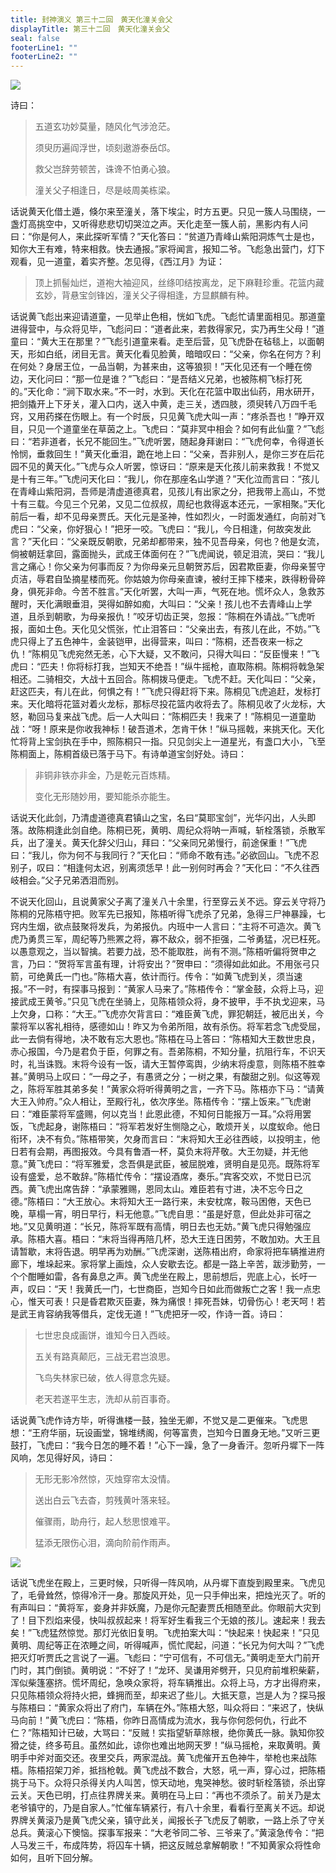 ```yaml
---
title: 封神演义 第三十二回　黄天化潼关会父
displayTitle: 第三十二回　黄天化潼关会父
seal: false
footerLine1: ""
footerLine2: ""
---
```

![](/data/fengshen-images/00047.jpeg)

诗曰：

> 五道玄功妙莫量，随风化气涉沧茫。
>
> 须臾历遍阎浮世，顷刻遨游泰岳邙。
>
> 救父岂辞劳顿苦，诛谗不怕勇心狼。
>
> 潼关父子相逢日，尽是岐周美栋梁。

话说黄天化借土遁，倏尔来至潼关，落下埃尘，时方五更。只见一簇人马围绕，一盏灯高挑空中，又听得悲悲切切哭泣之声。天化走至一簇人前，黑影内有人问曰：“你是何人，来此探听军情？”天化答曰：“贫道乃青峰山紫阳洞炼气士是也，知你大王有难，特来相救。快去通报。”家将闻言，报知二爷。飞彪急出营门，灯下观看，见一道童，着实齐整。怎见得，《西江月》为证：

> 顶上抓髻灿烂，道袍大袖迎风，丝绦叩结按离龙，足下麻鞋珍重。花篮内藏玄妙，背悬宝剑锋凶，潼关父子得相逢，方显麒麟有种。

话说黄飞彪出来迎请道童，一见举止色相，恍如飞虎。飞彪忙请里面相见。那道童进得营中，与众将见毕，飞彪问曰：“道者此来，若救得家兄，实乃再生父母！”道童曰：“黄大王在那里？”飞彪引道童来看。走至后营，见飞虎卧在毡毯上，以面朝天，形如白纸，闭目无言。黄天化看见脸黄，暗暗叹曰：“父亲，你名在何方？利在何处？身居王位，一品当朝，为甚来由，这等狼狈！”天化见还有一个睡在傍边，天化问曰：“那一位是谁？”飞彪曰：“是吾结义兄弟，也被陈桐飞标打死的。”天化命：“涧下取水来。”不一时，水到。天化在花篮中取出仙药，用水研开，把剑撬开上下牙关，灌入口内，送入中黄，走三关，透四肢，须臾转八万四千毛窍，又用药搽在伤眼上。有一个时辰，只见黄飞虎大叫一声：“疼杀吾也！”睁开双目，只见一个道童坐在草茵之上。飞虎曰：“莫非冥中相会？如何有此仙童？”飞彪曰：“若非道者，长兄不能回生。”飞虎听罢，随起身拜谢曰：“飞虎何幸，令得道长怜悯，垂救回生！”黄天化垂泪，跪在地上曰：“父亲，吾非别人，是你三岁在后花园不见的黄天化。”飞虎与众人听罢，惊讶曰：“原来是天化孩儿前来救我！不觉又是十有三年。”飞虎问天化曰：“我儿，你在那座名山学道？”天化泣而言曰：“孩儿在青峰山紫阳洞，吾师是清虚道德真君，见孩儿有出家之分，把我带上高山，不觉十有三载。今见三个兄弟，又见二位叔叔，周纪也救得返本还元，一家相聚。”天化前后一看，却不见母亲贾氏。天化元是圣神，性如烈火，一时面发通红，向前对飞虎曰：“父亲，你好狠心！”把牙一咬。飞虎曰：“我儿，今日相逢，何故突发此言？”天化曰：“父亲既反朝歌，兄弟却都带来，独不见吾母亲，何也？他是女流，倘被朝廷拿回，露面抛头，武成王体面何在？”飞虎闻说，顿足泪流，哭曰：“我儿言之痛心！你父亲为何事而反？为你母亲元旦朝贺苏后，因君欺臣妻，你母亲誓守贞洁，辱君自坠摘星楼而死。你姑娘为你母亲直谏，被纣王摔下楼来，跌得粉骨碎身，俱死非命。今苦不胜言。”天化听罢，大叫一声，气死在地。慌坏众人，急救苏醒时，天化满眼垂泪，哭得如醉如痴，大叫曰：“父亲！孩儿也不去青峰山上学道，且杀到朝歌，为母亲报仇！”咬牙切齿正哭，忽报：“陈桐在外请战。”飞虎听报，面如土色。天化见父慌张，忙止泪答曰：“父亲出去，有孩儿在此，不妨。”飞虎只得上了五色神牛，金装铠甲，出得营来，叫曰：“陈桐，还吾夜来一标之仇！”陈桐见飞虎宛然无恙，心下大疑，又不敢问，只得大叫曰：“反臣慢来！”飞虎曰：“匹夫！你将标打我，岂知天不绝吾！”纵牛摇枪，直取陈桐。陈桐将戟急架相还。二骑相交，大战十五回合。陈桐拨马便走。飞虎不赶。天化叫曰：“父亲，赶这匹夫，有儿在此，何惧之有！”飞虎只得赶将下来。陈桐见飞虎追赶，发标打来。天化暗将花篮对着火龙标，那标尽投花篮内收将去了。陈桐见收了火龙标，大怒，勒回马复来战飞虎。后一人大叫曰：“陈桐匹夫！我来了！”陈桐见一道童助战：“呀！原来是你收我神标！破吾道术，怎肯干休！”纵马摇戟，来挑天化。天化忙将背上宝剑执在手中，照陈桐只一指。只见剑尖上一道星光，有盏口大小，飞至陈桐面上，陈桐首级已落于马下。有诗单道宝剑好处。诗曰：

> 非铜非铁亦非金，乃是乾元百炼精。
>
> 变化无形随妙用，要知能杀亦能生。

话说天化此剑，乃清虚道德真君镇山之宝，名曰“莫耶宝剑”，光华闪出，人头即落。故陈桐逢此剑自绝。陈桐已死，黄明、周纪众将呐一声喊，斩栓落锁，杀散军兵，出了潼关。黄天化辞父归山，拜曰：“父亲同兄弟慢行，前途保重！”飞虎曰：“我儿，你为何不与我同行？”天化曰：“师命不敢有违。”必欲回山。飞虎不忍别子，叹曰：“相逢何太迟，别离须恁早！此一别何时再会？”天化曰：“不久往西岐相会。”父子兄弟洒泪而别。

不说天化回山，且说黄家父子离了潼关八十余里，行至穿云关不远。穿云关守将乃陈桐的兄陈梧守把。败军先已报知，陈梧听得飞虎杀了兄弟，急得三尸神暴躁，七窍内生烟，欲点鼓聚将发兵，为弟报仇。内班中一人言曰：“主将不可造次。黄飞虎乃勇贯三军，周纪等乃熊罴之将，寡不敌众，弱不拒强，二爷勇猛，况已枉死。以愚意观之，当以智擒。若要力战，恐不能取胜，尚有不测。”陈梧听偏将贺申之言，乃曰：“贺将军言虽有理，计将安出？”贺申曰：“须得如此如此。不用张弓只箭，可绝黄氏一门也。”陈梧大喜，依计而行。传令：“如黄飞虎到关，须当速报。”不一时，有探事马报到：“黄家人马来了。”陈梧传令：“掌金鼓，众将上马，迎接武成王黄爷。”只见飞虎在坐骑上，见陈梧领众将，身不披甲，手不执戈迎来，马上欠身，口称：“大王。”飞虎亦欠背言曰：“难臣黄飞虎，罪犯朝廷，被厄出关，今蒙将军以客礼相待，感德如山！昨又为令弟所阻，故有杀伤。将军若念飞虎受屈，此一去倘有得地，决不敢有忘大恩也。”陈梧在马上答曰：“陈梧知大王数世忠良，赤心报国，今乃是君负于臣，何罪之有。吾弟陈桐，不知分量，抗阻行车，不识天时，礼当诛戮。末将今设有一饭，请大王暂停鸾舆，少纳末将虔意，则陈梧不胜幸甚。”黄明马上叹曰：“一母之子，有愚贤之分；一树之果，有酸甜之别。似这等观之，陈将军胜其弟多矣！”黄家众将听得黄明之言，一齐下马。陈梧亦下马：“请黄大王入帅府。”众人相让，至殿行礼，依次序坐。陈梧传令：“摆上饭来。”飞虎谢曰：“难臣蒙将军盛赐，何以克当！此恩此德，不知何日能报万一耳。”众将用罢饭，飞虎起身，谢陈梧曰：“将军若发好生恻隐之心，敢烦开关，以度蚁命。他日衔环，决不有负。”陈梧带笑，欠身而言曰：“末将知大王必往西岐，以投明主，他日若有会期，再图报效。今具有鲁酒一杯，莫负末将芹敬。大王勿疑，并无他意。”黄飞虎曰：“将军雅爱，念吾俱是武臣，被屈脱难，贤明自是见亮。既陈将军设有盛爱，总不敢辞。”陈梧忙传令：“摆设酒席，奏乐。”宾客交欢，不觉日已沉西。黄飞虎出席告辞：“承蒙雅赐，恩同太山。难臣若有寸进，决不忘今日之德。”陈梧曰：“大王放心。末将知大王一路行来，未安枕席，鞍马困倦，天色已晚，草榻一宵，明日早行，料无他意。”飞虎自思：“虽是好意，但此处非可宿之地。”又见黄明道：“长兄，陈将军既有高情，明日去也无妨。”黄飞虎只得勉强应承。陈梧大喜。梧曰：“末将当得再陪几杯，恐大王连日困劳，不敢加劝。大王且请暂歇，末将告退。明早再为劝酬。”飞虎深谢，送陈梧出府，命家将把车辆推进府廊下，堆垛起来。家将掌上画烛，众人安歇去讫。都是一路上辛苦，跋涉勤劳，一个个酣睡如雷，各有鼻息之声。黄飞虎坐在殿上，思前想后，兜底上心，长吁一声，叹曰：“天！我黄氏一门，七世商臣，岂知今日如此而做叛亡之客！我一点忠心，惟天可表！只是昏君欺灭臣妻，殊为痛恨！摔死吾妹，切骨伤心！老天呵！若是武王肯容纳我等借兵，定伐无道！”飞虎把牙一咬，作诗一首。诗曰：

> 七世忠良成画饼，谁知今日入西岐。
>
> 五关有路真颠厄，三战无君岂浪思。
>
> 飞鸟失林家已破，依人得意念先疑。
>
> 老天若遂平生志，洗却从前百事奇。

话说黄飞虎作诗方毕，听得谯楼一鼓，独坐无卿，不觉又是二更催来。飞虎思想：“王府华丽，玩设画堂，锦堆绣阁，何等富贵，岂知今日置身无地。”又听三更鼓打，飞虎曰：“我今日怎的睡不着！”心下一躁，急了一身香汗。忽听丹墀下一阵风响，怎见得好风，诗曰：

> 无形无影冷然惊，灭烛穿帘太没情。
>
> 送出白云飞去杳，剪残黄叶落来轻。
>
> 催骤雨，助舟行，起人愁思恨难平。
>
> 猛添无限伤心泪，滴向阶前作雨声。

![](/data/fengshen-images/00048.jpeg)

话说飞虎坐在殿上，三更时候，只听得一阵风响，从丹墀下直旋到殿里来。飞虎见了，毛骨耸然，惊得冷汗一身。那旋风开处，见一只手伸出来，把烛光灭了。听的有声叫曰：“黄将军，妾身并非妖魔，乃是你元配妻贾氏相随至此。你眼前大灾到了！目下烈焰来侵，快叫叔叔起来！将军好生看我三个无娘的孩儿。速起来！我去矣！”飞虎猛然惊觉。那灯光依旧复明。飞虎拍案大叫：“快起来！快起来！”只见黄明、周纪等正在浓睡之间，听得喊声，慌忙爬起，问道：“长兄为何大叫？”飞虎把灭灯听贾氏之言说了一遍。飞彪曰：“宁可信有，不可信无。”黄明走至大门前开门时，其门倒锁。黄明说：“不好了！”龙环、吴谦用斧劈开，只见府前堆积柴薪，浑似柴篷塞挤。慌坏周纪，急唤众家将，将车辆推出。众将上马，方才出得府来，只见陈梧领众将持火把，蜂拥而至，却来迟了些儿。大抵天意，岂是人为？探马报与陈梧曰：“黄家众将出了府门，车辆在外。”陈梧大怒，叫众将曰：“来迟了，快纵马向前！”黄飞虎曰：“陈梧，你昨日高情成为流水，我与你何怨何仇，行此不仁？”陈梧知计已破，大骂曰：“反贼！实指望斩草除根，绝你黄氏一脉。孰知你狡猾之徒，终多苟且。虽然如此，谅你也难出地网天罗！”纵马摇枪，来取黄明。黄明手中斧对面交还。夜里交兵，两家混战。黄飞虎催开五色神牛，举枪也来战陈梧。陈梧招架刀斧，抵挡枪戟。黄飞虎战不数合，大怒，吼一声，穿心过，把陈梧挑于马下。众将只杀得关内人叫苦，惊天动地，鬼哭神愁。彼时斩栓落锁，杀出穿云关。天色已明，打点往界牌关来。黄明在马上曰：“再也不须杀了。前关乃是太老爷镇守的，乃是自家人。”忙催车辆紧行，有八十余里，看看行至离关不远。却说界牌关黄滚乃是黄飞虎父亲，镇守此关，闻报长子飞虎反了朝歌，一路上杀了守关总兵。黄滚心下懊恼。探事军报来：“大老爷同二爷、三爷来了。”黄滚急传令：“把人马发三千，布成阵势，将囚车十辆，把这反贼总拿解朝歌！”不知黄家众将性命如何，且听下回分解。